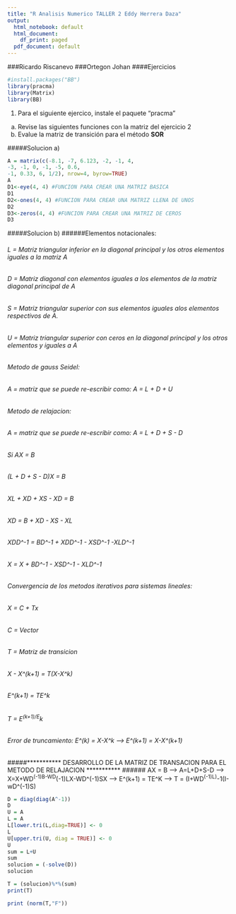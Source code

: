 ---
title: "R Analisis Numerico TALLER 2 Eddy Herrera Daza"
output:
  html_notebook: default
  html_document:
    df_print: paged
  pdf_document: default
---
###Ricardo Riscanevo 
###Ortegon Johan
####Ejercicios
```{r}
#install.packages("BB")
library(pracma)
library(Matrix)
library(BB)
```

1. Para el siguiente ejercico, instale el paquete "pracma" 
a. Revise las siguientes funciones con la matriz del ejercicio 2
b. Evalue la matriz de transición para el método $\textbf{SOR}$

#####Solucion a)
```{r}
A = matrix(c(-8.1, -7, 6.123, -2, -1, 4,
-3, -1, 0, -1, -5, 0.6,
-1, 0.33, 6, 1/2), nrow=4, byrow=TRUE)
A
D1<-eye(4, 4) #FUNCION PARA CREAR UNA MATRIZ BASICA
D1
D2<-ones(4, 4) #FUNCION PARA CREAR UNA MATRIZ LLENA DE UNOS
D2
D3<-zeros(4, 4) #FUNCION PARA CREAR UNA MATRIZ DE CEROS
D3
```
#####Solucion b)
######Elementos notacionales:

###### L = Matriz triangular inferior en la diagonal principal y los otros elementos iguales a la matriz A
###### D = Matriz diagonal con elementos iguales a los elementos de la matriz diagonal principal de A 
###### S = Matriz triangular superior con sus elementos iguales alos elementos respectivos de A. 
###### U = Matriz triangular superior con ceros en la diagonal principal y los otros elementos y iguales a A

###### Metodo de gauss Seidel: 
###### A = matriz que se puede re-escribir como: A = L + D + U

###### Metodo de relajacion:
###### A = matriz que se puede re-escribir como: A = L + D + S - D

###### Si AX = B
###### (L + D + S - D)X = B
###### XL + XD + XS - XD = B
###### XD = B + XD - XS - XL
###### XDD^-1 = BD^-1 + XDD^-1 - XSD^-1 -XLD^-1
###### X = X + BD^-1 - XSD^-1 - XLD^-1
###### Convergencia de los metodos iterativos para sistemas lineales: 
###### X = C + Tx 
###### C = Vector
###### T = Matriz de transicion
###### X - X^(k+1) = T(X-X^k)
###### E^(k+1) = TE^k
###### T = E^(k+1)/E^k
###### Error de truncamiento: E^(k) = X-X^k --> E^(k+1) = X-X^(k+1) 
#####***********  DESARROLLO DE LA MATRIZ DE TRANSACION PARA EL METODO DE RELAJACION ***********
###### AX = B --> A=L+D+S-D --> X=X+WD^(-1)B-WD^(-1)LX-WD^(-1)SX --> E^(k+1) = TE^K --> T = (I+WD^(-1)L)^-1(I-wD^(-1)S) 
```{r}
D = diag(diag(A^-1))
D
U = A
L = A
L[lower.tri(L,diag=TRUE)] <- 0
L
U[upper.tri(U, diag = TRUE)] <- 0
U
sum = L+U
sum
solucion = (-solve(D))
solucion

T = (solucion)%*%(sum)
print(T)

print (norm(T,"F"))
```








